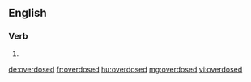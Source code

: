 ==English==

===Verb===
{{head|en}}

# {{en-past of|overdose}}

[[de:overdosed]]
[[fr:overdosed]]
[[hu:overdosed]]
[[mg:overdosed]]
[[vi:overdosed]]